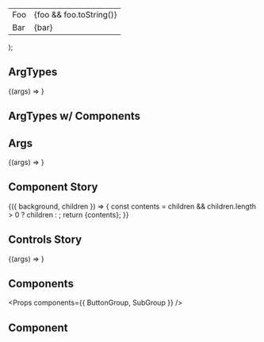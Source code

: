 
<Meta title="Addons/Docs/props" component={ButtonGroup} />

  <table>
    <tr>
      <td>Foo</td>
      <td>{foo && foo.toString()}</td>
    </tr>
    <tr>
      <td>Bar</td>
      <td>{bar}</td>
    </tr>
  </table>
);

## ArgTypes

<Preview>
  <Story
    name="ArgTypes"
    args={{
      foo: false,
      bar: '',
    }}
    argTypes={{
      foo: { name: 'foo', type: { name: 'boolean' }, description: 'foo description' },
      bar: { name: 'bar', type: { name: 'string' }, description: 'bar description' },
    }}
  >
    {(args) => <FooBar {...args} />}
  </Story>
</Preview>

<Props story="ArgTypes" />

## ArgTypes w/ Components

<Props story="ArgTypes" showComponents />

## Args

<Preview>
  <Story
    name="Args"
    args={{
      foo: false,
      bar: '',
    }}
  >
    {(args) => <FooBar {...args} />}
  </Story>
</Preview>

<Props story="Args" />

## Component Story

<Preview>
  <Story name="Component" argTypes={{ background: { control: { type: 'color' } } }}>
    {({ background, children }) => {
      const contents = children && children.length > 0 ? children : <DocgenButton label="child" />;
      return <ButtonGroup background={background}>{contents}</ButtonGroup>;
    }}
  </Story>
</Preview>

<Props story="Component" />

## Controls Story

<Preview>
  <Story
    name="Controls"
    argTypes={{
      foo: { control: { type: 'range' } },
      bar: { control: { type: 'options', options: ['a', 'b', 'c'] } },
    }}
  >
    {(args) => <FooBar {...args} />}
  </Story>
</Preview>

<Props story="Controls" />

## Components

<Props components={{ ButtonGroup, SubGroup }} />

## Component

<Props of={DocgenButton} />
